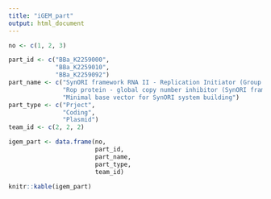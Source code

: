 ```yaml
---
title: "iGEM_part"
output: html_document
---
```


```r
no <- c(1, 2, 3)

part_id <- c("BBa_K2259000", 
             "BBa_K2259010",
             "BBa_K2259092")
part_name <- c("SynORI framework RNA II - Replication Initiator (Group A)",
               "Rop protein - global copy number inhibitor (SynORI framework)",
               "Minimal base vector for SynORI system building")
part_type <- c("Prject",
               "Coding",
               "Plasmid")
team_id <- c(2, 2, 2)

igem_part <- data.frame(no,
                        part_id, 
                        part_name,
                        part_type, 
                        team_id)

knitr::kable(igem_part)
```